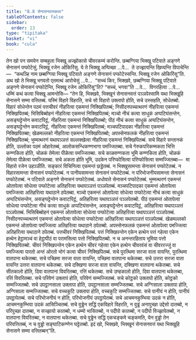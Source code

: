 ```yaml
---
title: "8.8 सेनासनवत्तकथा"
tableOfContents: false
sidebar:
  order: 13
type: "tipitaka"
basket: "vi"
book: "cula"
---
```



<DynamicBreadcrumb />

<Division number="369" book="cula">

<Paragraph number="1693" book="cula">
तेन खो पन समयेन सम्बहुला भिक्खू अज्झोकासे चीवरकम्मं करोन्ति. छब्बग्गिया भिक्खू पटिवाते अङ्गणे सेनासनं पप्फोटेसुं. भिक्खू रजेन ओकिरिंसु. ये ते भिक्खू अप्पिच्छा …पे…  ते उज्झायन्ति खिय्यन्ति विपाचेन्ति—  “कथञ्हि नाम छब्बग्गिया भिक्खू पटिवाते अङ्गणे सेनासनं पप्फोटेस्सन्ति. भिक्खू रजेन ओकिरिंसू”ति.
</Paragraph>

<Paragraph number="1694" book="cula">
अथ खो ते भिक्खू भगवतो एतमत्थं आरोचेसुं …पे…  “सच्चं किर, भिक्खवे, छब्बग्गिया भिक्खू पटिवाते अङ्गणे सेनासनं पप्फोटेन्ति, भिक्खू रजेन ओकिरिंसू”ति? “सच्चं, भगवा”ति …पे…  विगरहित्वा …पे…  धम्मिं कथं कत्वा भिक्खू आमन्तेसि—
</Paragraph>

</Division>
<Division number="370" book="cula">

<Paragraph number="1695" book="cula">
“तेन हि, भिक्खवे, भिक्खूनं सेनासनवत्तं पञ्ञपेस्सामि यथा भिक्खूहि सेनासने सम्मा वत्तितब्बं. यस्मिं विहारे विहरति, सचे सो विहारो उक्लापो होति, सचे उस्सहति, सोधेतब्बो. विहारं सोधेन्तेन पठमं पत्तचीवरं नीहरित्वा एकमन्तं निक्खिपितब्बं; निसीदनपच्चत्थरणं नीहरित्वा एकमन्तं निक्खिपितब्बं; भिसिबिब्बोहनं नीहरित्वा एकमन्तं निक्खिपितब्बं; मञ्चो नीचं कत्वा साधुकं अप्पटिघंसन्तेन, असङ्घट्टेन्तेन कवाटपिट्ठं, नीहरित्वा एकमन्तं निक्खिपितब्बो; पीठं नीचं कत्वा साधुकं अप्पटिघंसन्तेन, असङ्घट्टेन्तेन कवाटपिट्ठं, नीहरित्वा एकमन्तं निक्खिपितब्बं; मञ्चपटिपादका नीहरित्वा एकमन्तं निक्खिपितब्बा; खेळमल्लको नीहरित्वा एकमन्तं निक्खिपितब्बो; अपस्सेनफलकं नीहरित्वा एकमन्तं निक्खिपितब्बं; भुम्मत्थरणं यथापञ्ञत्तं सल्लक्खेत्वा नीहरित्वा एकमन्तं निक्खिपितब्बं. सचे विहारे सन्तानकं होति, उल्लोका पठमं ओहारेतब्बं, आलोकसन्धिकण्णभागा पमज्जितब्बा. सचे गेरुकपरिकम्मकता भित्ति कण्णकिता होति, चोळकं तेमेत्वा पीळेत्वा पमज्जितब्बा. सचे काळवण्णकता भूमि कण्णकिता होति, चोळकं तेमेत्वा पीळेत्वा पमज्जितब्बा. सचे अकता होति भूमि, उदकेन परिप्फोसित्वा परिप्फोसित्वा सम्मज्जितब्बा—  मा विहारो रजेन उहञ्ञीति. सङ्कारं विचिनित्वा एकमन्तं छड्डेतब्बं.
</Paragraph>

<Paragraph number="1696" book="cula">
न भिक्खुसामन्ता सेनासनं पप्फोटेतब्बं. न विहारसामन्ता सेनासनं पप्फोटेतब्बं. न पानीयसामन्ता सेनासनं पप्फोटेतब्बं. न परिभोजनीयसामन्ता सेनासनं पप्फोटेतब्बं. न पटिवाते अङ्गणे सेनासनं पप्फोटेतब्बं. अधोवाते सेनासनं पप्फोटेतब्बं.
</Paragraph>

<Paragraph number="1697" book="cula">
भुम्मत्थरणं एकमन्तं ओतापेत्वा सोधेत्वा पप्फोटेत्वा अतिहरित्वा यथापञ्ञत्तं पञ्ञपेतब्बं. मञ्चपटिपादका एकमन्तं ओतापेत्वा पमज्जित्वा अतिहरित्वा यथाठाने ठपेतब्बा. मञ्चो एकमन्तं ओतापेत्वा सोधेत्वा पप्फोटेत्वा नीचं कत्वा साधुकं अप्पटिघंसन्तेन, असङ्घट्टेन्तेन कवाटपिट्ठं, अतिहरित्वा यथापञ्ञत्तं पञ्ञपेतब्बो. पीठं एकमन्तं ओतापेत्वा सोधेत्वा पप्फोटेत्वा नीचं कत्वा साधुकं अप्पटिघंसन्तेन, असङ्घट्टेन्तेन कवाटपिट्ठं, अतिहरित्वा यथापञ्ञत्तं पञ्ञपेतब्बं. भिसिबिब्बोहनं एकमन्तं ओतापेत्वा सोधेत्वा पप्फोटेत्वा अतिहरित्वा यथापञ्ञत्तं पञ्ञपेतब्बं. निसीदनपच्चत्थरणं एकमन्तं ओतापेत्वा सोधेत्वा पप्फोटेत्वा अतिहरित्वा यथापञ्ञत्तं पञ्ञपेतब्बं. खेळमल्लको एकमन्तं ओतापेत्वा पमज्जित्वा अतिहरित्वा यथाठाने ठपेतब्बो. अपस्सेनफलकं एकमन्तं ओतापेत्वा पमज्जित्वा अतिहरित्वा यथाठाने ठपेतब्बं. पत्तचीवरं निक्खिपितब्बं. पत्तं निक्खिपन्तेन एकेन हत्थेन पत्तं गहेत्वा एकेन हत्थेन हेट्ठामञ्चं वा हेट्ठापीठं वा परामसित्वा पत्तो निक्खिपितब्बो. न च अनन्तरहिताय भूमिया पत्तो निक्खिपितब्बो. चीवरं निक्खिपन्तेन एकेन हत्थेन चीवरं गहेत्वा एकेन हत्थेन चीवरवंसं वा चीवररज्जुं वा पमज्जित्वा पारतो अन्तं ओरतो भोगं कत्वा चीवरं निक्खिपितब्बं.
</Paragraph>

<Paragraph number="1698" book="cula">
सचे पुरत्थिमा सरजा वाता वायन्ति, पुरत्थिमा वातपाना थकेतब्बा. सचे पच्छिमा सरजा वाता वायन्ति, पच्छिमा वातपाना थकेतब्बा. सचे उत्तरा सरजा वाता वायन्ति उत्तरा वातपाना थकेतब्बा. सचे दक्खिणा सरजा वाता वायन्ति, दक्खिणा वातपाना थकेतब्बा. सचे सीतकालो होति, दिवा वातपाना विवरितब्बा, रत्तिं थकेतब्बा. सचे उण्हकालो होति, दिवा वातपाना थकेतब्बा, रत्तिं विवरितब्बा.
</Paragraph>

<Paragraph number="1699" book="cula">
सचे परिवेणं उक्लापं होति, परिवेणं सम्मज्जितब्बं. सचे कोट्ठको उक्लापो होति, कोट्ठको सम्मज्जितब्बो. सचे उपट्ठानसाला उक्लापा होति, उपट्ठानसाला सम्मज्जितब्बा. सचे अग्गिसाला उक्लापा होति, अग्गिसाला सम्मज्जितब्बा. सचे वच्चकुटि उक्लापा होति, वच्चकुटि सम्मज्जितब्बा. सचे पानीयं न होति, पानीयं उपट्ठापेतब्बं. सचे परिभोजनीयं न होति, परिभोजनीयं उपट्ठापेतब्बं. सचे आचमनकुम्भिया उदकं न होति, आचमनकुम्भिया उदकं आसिञ्चितब्बं.
</Paragraph>

<Paragraph number="1700" book="cula">
सचे वुड्ढेन सद्धिं एकविहारे विहरति, न वुड्ढं अनापुच्छा उद्देसो दातब्बो, न परिपुच्छा दातब्बा, न सज्झायो कातब्बो, न धम्मो भासितब्बो, न पदीपो कातब्बो, न पदीपो विज्झापेतब्बो, न वातपाना विवरितब्बा, न वातपाना थकेतब्बा. सचे वुड्ढेन सद्धिं एकचङ्कमे चङ्कमति, येन वुड्ढो तेन परिवत्तितब्बं, न च वुड्ढो सङ्घाटिकण्णेन घट्टेतब्बो. इदं खो, भिक्खवे, भिक्खूनं सेनासनवत्तं यथा भिक्खूहि सेनासने सम्मा वत्तितब्बन्”ति.
</Paragraph>
</Division>